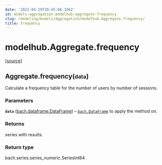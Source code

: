 ```yaml
---
date: '2022-04-29T20:45:06.106Z'
id: models-aggregation-modelhub-aggregate-frequency
slug: /modeling/models/Aggregation/modelhub.Aggregate.frequency/
title: frequency
---
```


# modelhub.Aggregate.frequency

<div class="method">

&#8203;<span class="view-source">[[source]](https://github.com/objectiv/objectiv-analytics/blob/main/modelhub/modelhub/aggregate.py)</span>

<h2 class="signature-class"><span class="additional-name">Aggregate.</span><span class="name">frequency(</span><small class="parameter-list"><span class="parameter" id="data">data</span></small>)</h2>


<div class="content">

Calculate a frequency table for the number of users by number of sessions.


### Parameters

**`data`** ([bach.dataframe.DataFrame](/docs/modeling/bach/api-reference/DataFrame/bach.DataFrame/#bach.DataFrame)) – [`bach.DataFrame`](/docs/modeling/bach/api-reference/DataFrame/bach.DataFrame/#bach.DataFrame) to apply the method on.



### Returns

series with results.



### Return type

bach.series.series_numeric.SeriesInt64



</div>

</div>
